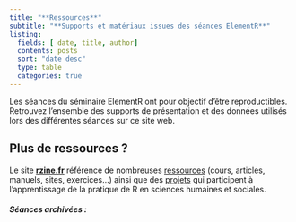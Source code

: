 ```yaml
---
title: "**Ressources**"
subtitle: "**Supports et matériaux issues des séances ElementR**"
listing:
  fields: [ date, title, author]
  contents: posts
  sort: "date desc"
  type: table
  categories: true
---
```


Les séances du séminaire ElementR ont pour objectif d'être reproductibles. Retrouvez l'ensemble des supports de présentation et des données utilisés lors des différentes séances sur ce site web.

::: callout-tip
## Plus de ressources ?

Le site [**rzine.fr**](https://rzine.fr) référence de nombreuses [ressources](https://rzine.fr/publication/) (cours, articles, manuels, sites, exercices...) ainsi que des [projets](https://rzine.fr/communaute/#projects) qui participent à l'apprentissage de la pratique de R en sciences humaines et sociales.
:::

##### Séances archivées : {#title-list-post}
